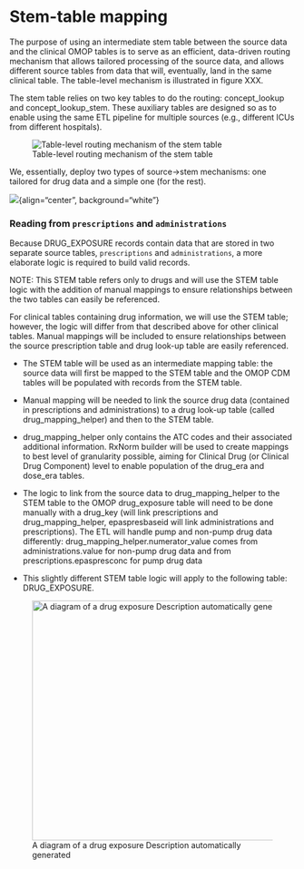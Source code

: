# Stem-table mapping

The purpose of using an intermediate stem table between the source data and the clinical OMOP tables is to serve as an efficient, data-driven routing mechanism that allows tailored processing of the source data, and allows different source tables from data that will, eventually, land in the same clinical table. The table-level mechanism is illustrated in figure XXX.

The stem table relies on two key tables to do the routing: concept_lookup and concept_lookup_stem. These auxiliary tables are designed so as to enable using the same ETL pipeline for multiple sources (e.g., different ICUs from different hospitals).

![Table-level routing mechanism of the stem table](images/media/image2.png){fig-align="center"}

We, essentially, deploy two types of source-\>stem mechanisms: one tailored for drug data and a simple one (for the rest).

![](images/media/image3.png){align="center", background="white"}

### Reading from `prescriptions` and `administrations`

Because DRUG_EXPOSURE records contain data that are stored in two separate source tables, `prescriptions` and `administrations`, a more elaborate logic is required to build valid records.

NOTE: This STEM table refers only to drugs and will use the STEM table logic with the addition of manual mappings to ensure relationships between the two tables can easily be referenced.

For clinical tables containing drug information, we will use the STEM table; however, the logic will differ from that described above for other clinical tables. Manual mappings will be included to ensure relationships between the source prescription table and drug look-up table are easily referenced.

-   The STEM table will be used as an intermediate mapping table: the source data will first be mapped to the STEM table and the OMOP CDM tables will be populated with records from the STEM table.

-   Manual mapping will be needed to link the source drug data (contained in prescriptions and administrations) to a drug look-up table (called drug_mapping_helper) and then to the STEM table.

-   drug_mapping_helper only contains the ATC codes and their associated additional information. RxNorm builder will be used to create mappings to best level of granularity possible, aiming for Clinical Drug (or Clinical Drug Component) level to enable population of the drug_era and dose_era tables.

-   The logic to link from the source data to drug_mapping_helper to the STEM table to the OMOP drug_exposure table will need to be done manually with a drug_key (will link prescriptions and drug_mapping_helper, epaspresbaseid will link administrations and prescriptions). The ETL will handle pump and non-pump drug data differently: drug_mapping_helper.numerator_value comes from administrations.value for non-pump drug data and from prescriptions.epaspresconc for pump drug data

-   This slightly different STEM table logic will apply to the following table: DRUG_EXPOSURE.

![A diagram of a drug exposure Description automatically generated](images/media/image4.jpg){width="6.5in" height="4.398611111111111in"}

